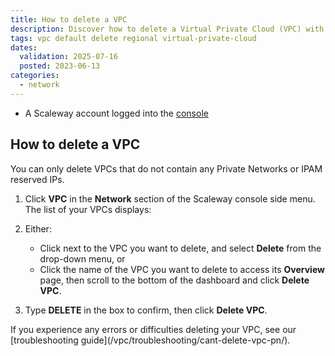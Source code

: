 ```yaml
---
title: How to delete a VPC
description: Discover how to delete a Virtual Private Cloud (VPC) with the Scaleway console. Follow our straightforward guide to safely remove your VPC and manage your cloud infrastructure efficiently."
tags: vpc default delete regional virtual-private-cloud
dates:
  validation: 2025-07-16
  posted: 2023-06-13
categories:
  - network
---
```




<Requirements />

- A Scaleway account logged into the [console](https://console.scaleway.com)

## How to delete a VPC

You can only delete VPCs that do not contain any Private Networks or IPAM reserved IPs.

1. Click **VPC** in the **Network** section of the Scaleway console side menu. The list of your VPCs displays:

    <Lightbox image={image} alt="" />

2. Either:
    - Click <Icon name="more" /> next to the VPC you want to delete, and select **Delete** from the drop-down menu, or
    - Click the name of the VPC you want to delete to access its **Overview** page, then scroll to the bottom of the dashboard and click **Delete VPC**.

3. Type **DELETE** in the box to confirm, then click **Delete VPC**.

<Message type="tip">
If you experience any errors or difficulties deleting your VPC, see our [troubleshooting guide](/vpc/troubleshooting/cant-delete-vpc-pn/).
</Message>



